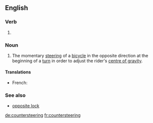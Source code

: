 ==English==

===Verb===
{{head|en}}

# {{present participle of|countersteer|lang=en}}

===Noun===
{{wikipedia}}
{{en-noun|-}}

# The momentary [[steering]] of a [[bicycle]] in the opposite direction at the beginning of a [[turn]] in order to adjust the rider's [[centre of gravity]].

====Translations====
{{trans-top|}}
* French: {{t+|fr|contre-braquage}}
{{trans-mid}}
{{trans-bottom}}

===See also===
* [[opposite lock]]

[[de:countersteering]]
[[fr:countersteering]]